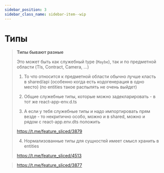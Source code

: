 ```yaml
---
sidebar_position: 3
sidebar_class_name: sidebar-item--wip
---
```



# Типы

<WIP ticket="179" />

> **Типы бывают разные**
>
> Это может быть как служебный type (`Maybe`), так и по предметной области (Tls, Contract, Camera, ...)
> 
> 1) То что относится к предметной области обычно лучше класть в shared/api (особенно когда есть кодогенерация в одно место)
>   (по entities такое распылять не очень выйдет)
>
> 2) Общие служебные  типы, которые можно задекларировать - в тот же react-app-env.d.ts
>
> 3) А если у тебя служебные типы и надо импортировать прям везде - то некритично особо, можно и в shared, можно и рядом с react-app.env.dts положить
>
> https://t.me/feature_sliced/3879
>
> 4) Нормализованные типы для сущностей имеет смысл хранить в entities
>
> https://t.me/feature_sliced/4513


> https://t.me/feature_sliced/3877